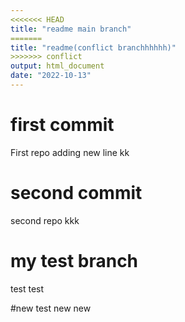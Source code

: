 ```yaml
---
<<<<<<< HEAD
title: "readme main branch"
=======
title: "readme(conflict branchhhhhh)"
>>>>>>> conflict
output: html_document
date: "2022-10-13"
---
```


# first commit

First repo
adding new line kk

# second commit

second repo kkk

# my test branch

test test

#new test
new new